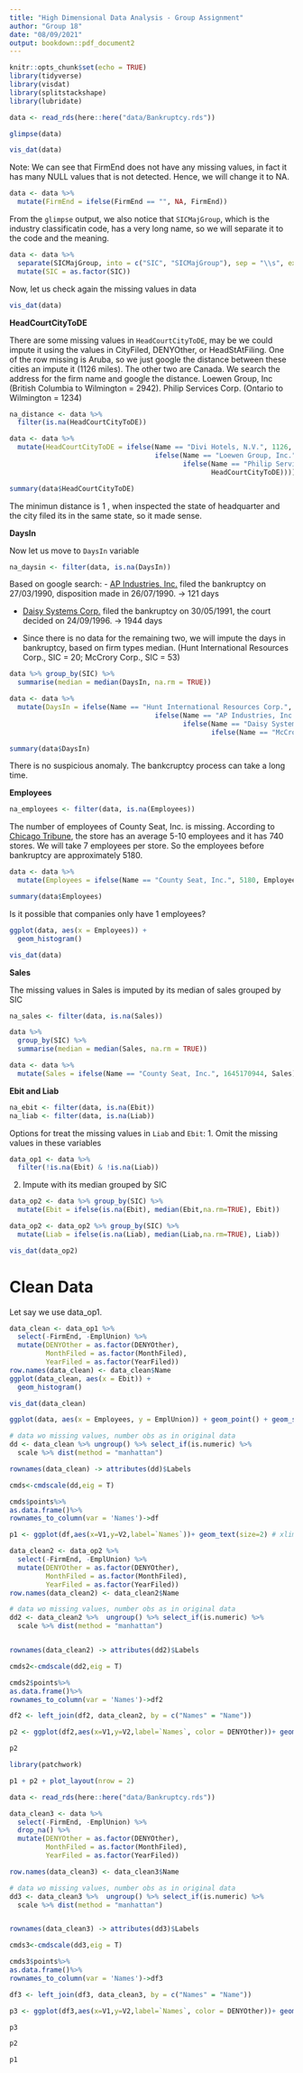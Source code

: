 ```yaml
---
title: "High Dimensional Data Analysis - Group Assignment"
author: "Group 18"
date: "08/09/2021"
output: bookdown::pdf_document2
---
```


```r
knitr::opts_chunk$set(echo = TRUE)
library(tidyverse)
library(visdat)
library(splitstackshape)
library(lubridate)
```

```r
data <- read_rds(here::here("data/Bankruptcy.rds"))
```

```r
glimpse(data)
```

```r
vis_dat(data)
```
Note:
We can see that FirmEnd does not have any missing values, in fact it has many NULL values that is not detected. Hence, we will change it to NA. 

```r
data <- data %>%
  mutate(FirmEnd = ifelse(FirmEnd == "", NA, FirmEnd))
```

From the `glimpse` output, we also notice that `SICMajGroup`, which is the industry classificatin code, has a very long name, so we will separate it to the code and the meaning. 

```r
data <- data %>%
  separate(SICMajGroup, into = c("SIC", "SICMajGroup"), sep = "\\s", extra = "merge") %>%
  mutate(SIC = as.factor(SIC))
```


Now, let us check again the missing values in data 

```r
vis_dat(data)
```

**HeadCourtCityToDE**

There are some missing values in `HeadCourtCityToDE`, may be we could impute it using the values in CityFiled, DENYOther, or HeadStAtFiling. One of the row missing is Aruba, so we just google the distance between these cities an impute it (1126 miles). The other two are Canada. We search the address for the firm name and google the distance. 
Loewen Group, Inc (British Columbia to Wilmington = 2942).
Philip Services Corp. (Ontario to Wilmington = 1234)


```r
na_distance <- data %>%
  filter(is.na(HeadCourtCityToDE))

data <- data %>%
  mutate(HeadCourtCityToDE = ifelse(Name == "Divi Hotels, N.V.", 1126,
                                    ifelse(Name == "Loewen Group, Inc.", 2942,
                                           ifelse(Name == "Philip Services Corp. (1999)", 1234,
                                                  HeadCourtCityToDE))))

summary(data$HeadCourtCityToDE)
```
The minimun distance is 1 , when inspected the state of headquarter and the city filed its in the same state, so it made sense.



**DaysIn**

Now let us move to `DaysIn` variable 

```r
na_daysin <- filter(data, is.na(DaysIn))
```

Based on google search:
- [AP Industries, Inc.](https://casetext.com/case/in-re-ap-industries-inc?__cf_chl_jschl_tk__=pmd_0e9LcvX3fGC0nT5WJVBShbHDvK9GY2AMZnekCjslbN0-1631333530-0-gqNtZGzNAjujcnBszQd9) filed the bankruptcy on 27/03/1990, disposition made in 26/07/1990. -> 121 days

- [Daisy Systems Corp.](https://caselaw.findlaw.com/us-9th-circuit/1020075.html) filed the bankruptcy on 30/05/1991, the court decided on 24/09/1996.  -> 1944 days

- Since there is no data for the remaining two, we will impute the days in bankruptcy, based on firm types median. (Hunt International Resources Corp., SIC = 20; McCrory Corp., SIC = 53)

```r
data %>% group_by(SIC) %>%
  summarise(median = median(DaysIn, na.rm = TRUE))
```
```r
data <- data %>%
  mutate(DaysIn = ifelse(Name == "Hunt International Resources Corp.", 305,
                                    ifelse(Name == "AP Industries, Inc.", 121,
                                           ifelse(Name == "Daisy Systems Corp.", 1944,
                                                  ifelse(Name == "McCrory Corp.", 683, DaysIn)))))

summary(data$DaysIn)
```

There is no suspicious anomaly. The bankcruptcy process can take a long time. 

**Employees**

```r
na_employees <- filter(data, is.na(Employees))
```

The number of employees of County Seat, Inc. is missing. According to [Chicago Tribune](https://www.chicagotribune.com/news/ct-xpm-1996-11-29-9611290135-story.html), the store has an average 5-10 employees and it has 740 stores. We will take 7 employees per store. So the employees before bankruptcy are approximately 5180. 

```r
data <- data %>%
  mutate(Employees = ifelse(Name == "County Seat, Inc.", 5180, Employees))

summary(data$Employees)
```

Is it possible that companies only have 1 employees? 

```r
ggplot(data, aes(x = Employees)) +
  geom_histogram()
```

```r
vis_dat(data)
```

**Sales**

The missing values in Sales is imputed by its median of sales grouped by SIC

```r
na_sales <- filter(data, is.na(Sales))

data %>%
  group_by(SIC) %>%
  summarise(median = median(Sales, na.rm = TRUE))

data <- data %>%
  mutate(Sales = ifelse(Name == "County Seat, Inc.", 1645170944, Sales))

```

**Ebit and Liab**

```r
na_ebit <- filter(data, is.na(Ebit))
na_liab <- filter(data, is.na(Liab))
```

Options for treat the missing values in `Liab` and `Ebit`:
1. Omit the missing values in these variables

```r
data_op1 <- data %>%
  filter(!is.na(Ebit) & !is.na(Liab))
```

2. Impute with its median grouped by SIC 

```r
data_op2 <- data %>% group_by(SIC) %>%
  mutate(Ebit = ifelse(is.na(Ebit), median(Ebit,na.rm=TRUE), Ebit))

data_op2 <- data_op2 %>% group_by(SIC) %>%
  mutate(Liab = ifelse(is.na(Liab), median(Liab,na.rm=TRUE), Liab))
```

```r
vis_dat(data_op2)
```
# Clean Data

Let say we use data_op1. 

```r
data_clean <- data_op1 %>%
  select(-FirmEnd, -EmplUnion) %>%
  mutate(DENYOther = as.factor(DENYOther),
         MonthFiled = as.factor(MonthFiled),
         YearFiled = as.factor(YearFiled))
row.names(data_clean) <- data_clean$Name
ggplot(data_clean, aes(x = Ebit)) +
  geom_histogram()
```


```r
vis_dat(data_clean)
```

```r
ggplot(data, aes(x = Employees, y = EmplUnion)) + geom_point() + geom_smooth()
```

```r
# data wo missing values, number obs as in original data 
dd <- data_clean %>% ungroup() %>% select_if(is.numeric) %>%
  scale %>% dist(method = "manhattan")

rownames(data_clean) -> attributes(dd)$Labels

cmds<-cmdscale(dd,eig = T)

cmds$points%>%
as.data.frame()%>%
rownames_to_column(var = 'Names')->df

p1 <- ggplot(df,aes(x=V1,y=V2,label=`Names`))+ geom_text(size=2) # xlim(0, 30) + ylim(-20,20)
```

```r
data_clean2 <- data_op2 %>%
  select(-FirmEnd, -EmplUnion) %>%
  mutate(DENYOther = as.factor(DENYOther),
         MonthFiled = as.factor(MonthFiled),
         YearFiled = as.factor(YearFiled)) 
row.names(data_clean2) <- data_clean2$Name

# data wo missing values, number obs as in original data 
dd2 <- data_clean2 %>%  ungroup() %>% select_if(is.numeric) %>%
  scale %>% dist(method = "manhattan")


rownames(data_clean2) -> attributes(dd2)$Labels

cmds2<-cmdscale(dd2,eig = T)

cmds2$points%>%
as.data.frame()%>%
rownames_to_column(var = 'Names')->df2

df2 <- left_join(df2, data_clean2, by = c("Names" = "Name"))

p2 <- ggplot(df2,aes(x=V1,y=V2,label=`Names`, color = DENYOther))+ geom_text(size=2) # xlim(0, 30) + ylim(-20,20)

p2
```
```r
library(patchwork)

p1 + p2 + plot_layout(nrow = 2)
```
```r
data <- read_rds(here::here("data/Bankruptcy.rds"))

data_clean3 <- data %>%
  select(-FirmEnd, -EmplUnion) %>%
  drop_na() %>%
  mutate(DENYOther = as.factor(DENYOther),
         MonthFiled = as.factor(MonthFiled),
         YearFiled = as.factor(YearFiled)) 

row.names(data_clean3) <- data_clean3$Name

# data wo missing values, number obs as in original data 
dd3 <- data_clean3 %>%  ungroup() %>% select_if(is.numeric) %>%
  scale %>% dist(method = "manhattan")


rownames(data_clean3) -> attributes(dd3)$Labels

cmds3<-cmdscale(dd3,eig = T)

cmds3$points%>%
as.data.frame()%>%
rownames_to_column(var = 'Names')->df3

df3 <- left_join(df3, data_clean3, by = c("Names" = "Name"))

p3 <- ggplot(df3,aes(x=V1,y=V2,label=`Names`, color = DENYOther))+ geom_text(size=2) # xlim(0, 30) + ylim(-20,20)
```
```r
p3
```
```r
p2
```
```r
p1
```

